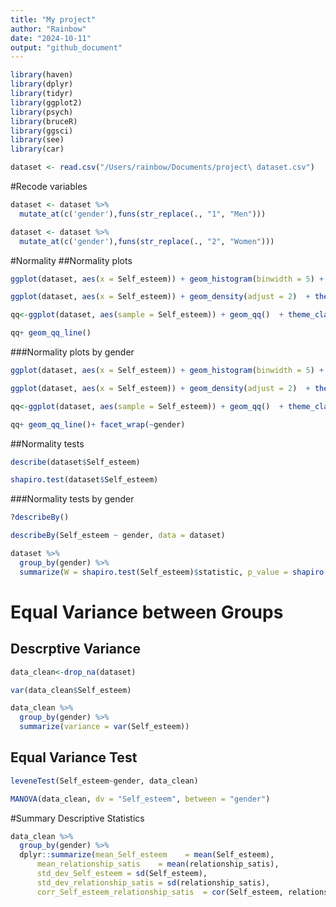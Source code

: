 ```yaml
---
title: "My project"
author: "Rainbow"
date: "2024-10-11"
output: "github_document"
---
```




```r
library(haven)
library(dplyr)
library(tidyr)
library(ggplot2)
library(psych)
library(bruceR)
library(ggsci)
library(see)
library(car)

dataset <- read.csv("/Users/rainbow/Documents/project\ dataset.csv")

```

#Recode variables
```r
dataset <- dataset %>%
  mutate_at(c('gender'),funs(str_replace(., "1", "Men")))

dataset <- dataset %>%
  mutate_at(c('gender'),funs(str_replace(., "2", "Women")))
```
#Normality
##Normality plots
```r
ggplot(dataset, aes(x = Self_esteem)) + geom_histogram(binwidth = 5) + theme_classic()

ggplot(dataset, aes(x = Self_esteem)) + geom_density(adjust = 2)  + theme_classic()

qq<-ggplot(dataset, aes(sample = Self_esteem)) + geom_qq()  + theme_classic()

qq+ geom_qq_line()
```
###Normality plots by gender
```r
ggplot(dataset, aes(x = Self_esteem)) + geom_histogram(binwidth = 5) + theme_classic() + facet_wrap(~gender) + theme_classic()

ggplot(dataset, aes(x = Self_esteem)) + geom_density(adjust = 2)  + theme_classic() + facet_wrap(~gender) + theme_classic()

qq<-ggplot(dataset, aes(sample = Self_esteem)) + geom_qq()  + theme_classic() + facet_wrap(~gender) + theme_classic()

qq+ geom_qq_line()+ facet_wrap(~gender) 
```
##Normality tests
```r
describe(dataset$Self_esteem)

shapiro.test(dataset$Self_esteem)

```
###Normality tests by gender
```r
?describeBy()

describeBy(Self_esteem ~ gender, data = dataset)

dataset %>%
  group_by(gender) %>%
  summarize(W = shapiro.test(Self_esteem)$statistic, p_value = shapiro.test(Self_esteem)$p.value)
```
# Equal Variance between Groups
## Descrptive Variance
```r
data_clean<-drop_na(dataset)

var(data_clean$Self_esteem)

data_clean %>%
  group_by(gender) %>%
  summarize(variance = var(Self_esteem))
```
## Equal Variance Test
```r
leveneTest(Self_esteem~gender, data_clean)

MANOVA(data_clean, dv = "Self_esteem", between = "gender")

```
#Summary Descriptive Statistics
```r
data_clean %>%
  group_by(gender) %>%
  dplyr::summarize(mean_Self_esteem    = mean(Self_esteem),
      mean_relationship_satis    = mean(relationship_satis),
      std_dev_Self_esteem = sd(Self_esteem),
      std_dev_relationship_satis = sd(relationship_satis),
      corr_Self_esteem_relationship_satis  = cor(Self_esteem, relationship_satis))

```

